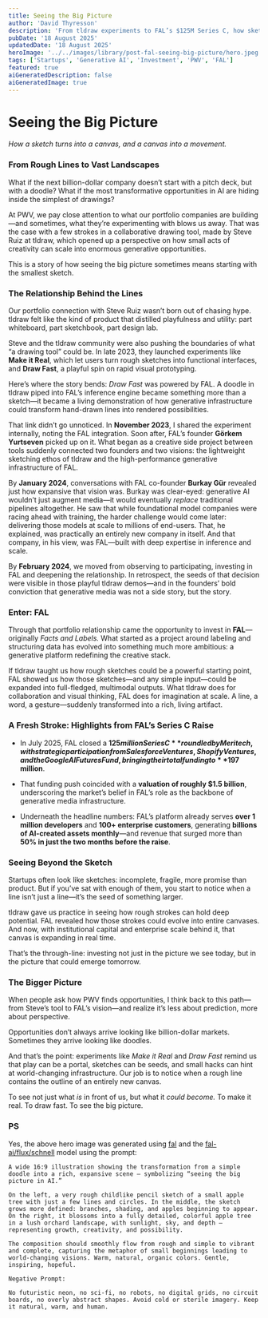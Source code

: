 ```yaml
---
title: Seeing the Big Picture
author: 'David Thyresson'
description: 'From tldraw experiments to FAL’s $125M Series C, how sketches turned into billion-dollar infrastructure for generative media.'
pubDate: '18 August 2025'
updatedDate: '18 August 2025'
heroImage: '../../images/library/post-fal-seeing-big-picture/hero.jpeg'
tags: ['Startups', 'Generative AI', 'Investment', 'PWV', 'FAL']
featured: true
aiGeneratedDescription: false
aiGeneratedImage: true
---
```



# Seeing the Big Picture

_How a sketch turns into a canvas, and a canvas into a movement._

### From Rough Lines to Vast Landscapes

What if the next billion-dollar company doesn’t start with a pitch deck, but with a doodle?
What if the most transformative opportunities in AI are hiding inside the simplest of drawings?

At PWV, we pay close attention to what our portfolio companies are building—and sometimes, what they’re experimenting with blows us away. That was the case with a few strokes in a collaborative drawing tool, made by Steve Ruiz at tldraw, which opened up a perspective on how small acts of creativity can scale into enormous generative opportunities.

This is a story of how seeing the big picture sometimes means starting with the smallest sketch.

### The Relationship Behind the Lines

Our portfolio connection with Steve Ruiz wasn’t born out of chasing hype. tldraw felt like the kind of product that distilled playfulness and utility: part whiteboard, part sketchbook, part design lab.

Steve and the tldraw community were also pushing the boundaries of what “a drawing tool” could be. In late 2023, they launched experiments like **Make it Real**, which let users turn rough sketches into functional interfaces, and **Draw Fast**, a playful spin on rapid visual prototyping.

Here’s where the story bends: _Draw Fast_ was powered by FAL. A doodle in tldraw piped into FAL’s inference engine became something more than a sketch—it became a living demonstration of how generative infrastructure could transform hand-drawn lines into rendered possibilities.

<MarkdownPostImage
  path="post-fal-seeing-big-picture/20231130-tldraw-fal-0-so-cool.png"
  alt="so cool. tldraw draw fast and fal."
  shadow={true}
/>

That link didn’t go unnoticed. In **November 2023**, I shared the experiment internally, noting the FAL integration. Soon after, FAL’s founder **Görkem Yurtseven** picked up on it. What began as a creative side project between tools suddenly connected two founders and two visions: the lightweight sketching ethos of tldraw and the high-performance generative infrastructure of FAL.

By **January 2024**, conversations with FAL co-founder **Burkay Gür** revealed just how expansive that vision was. Burkay was clear-eyed: generative AI wouldn’t just augment media—it would eventually _replace_ traditional pipelines altogether. He saw that while foundational model companies were racing ahead with training, the harder challenge would come later: delivering those models at scale to millions of end-users. That, he explained, was practically an entirely new company in itself. And that company, in his view, was FAL—built with deep expertise in inference and scale.

By **February 2024**, we moved from observing to participating, investing in FAL and deepening the relationship. In retrospect, the seeds of that decision were visible in those playful tldraw demos—and in the founders’ bold conviction that generative media was not a side story, but the story.

### Enter: FAL

Through that portfolio relationship came the opportunity to invest in **FAL**—originally _Facts and Labels._ What started as a project around labeling and structuring data has evolved into something much more ambitious: a generative platform redefining the creative stack.

If tldraw taught us how rough sketches could be a powerful starting point, FAL showed us how those sketches—and any simple input—could be expanded into full-fledged, multimodal outputs. What tldraw does for collaboration and visual thinking, FAL does for imagination at scale. A line, a word, a gesture—suddenly transformed into a rich, living artifact.

### A Fresh Stroke: Highlights from FAL’s Series C Raise

- In July 2025, FAL closed a **$125 million Series C** round led by Meritech, with strategic participation from Salesforce Ventures, Shopify Ventures, and the Google AI Futures Fund, bringing their total funding to **$197 million**.

- That funding push coincided with a **valuation of roughly $1.5 billion**, underscoring the market’s belief in FAL’s role as the backbone of generative media infrastructure.

- Underneath the headline numbers: FAL’s platform already serves **over 1 million developers** and **100+ enterprise customers**, generating **billions of AI-created assets monthly**—and revenue that surged more than **50% in just the two months before the raise**.

### Seeing Beyond the Sketch

Startups often look like sketches: incomplete, fragile, more promise than product. But if you’ve sat with enough of them, you start to notice when a line isn’t just a line—it’s the seed of something larger.

tldraw gave us practice in seeing how rough strokes can hold deep potential. FAL revealed how those strokes could evolve into entire canvases. And now, with institutional capital and enterprise scale behind it, that canvas is expanding in real time.

That’s the through-line: investing not just in the picture we see today, but in the picture that could emerge tomorrow.

### The Bigger Picture

When people ask how PWV finds opportunities, I think back to this path—from Steve’s tool to FAL’s vision—and realize it’s less about prediction, more about perspective.

Opportunities don’t always arrive looking like billion-dollar markets. Sometimes they arrive looking like doodles.

And that’s the point: experiments like _Make it Real_ and _Draw Fast_ remind us that play can be a portal, sketches can be seeds, and small hacks can hint at world-changing infrastructure. Our job is to notice when a rough line contains the outline of an entirely new canvas.

To see not just what _is_ in front of us, but what it _could become._
To make it real.
To draw fast.
To see the big picture.

### PS

Yes, the above hero image was generated using [fal](https://fal.ai) and the [fal-ai/flux/schnell](https://fal.ai/models/fal-ai/flux/schnell) model using the prompt:

```
A wide 16:9 illustration showing the transformation from a simple doodle into a rich, expansive scene — symbolizing “seeing the big picture in AI.”

On the left, a very rough childlike pencil sketch of a small apple tree with just a few lines and circles. In the middle, the sketch grows more defined: branches, shading, and apples beginning to appear. On the right, it blossoms into a fully detailed, colorful apple tree in a lush orchard landscape, with sunlight, sky, and depth — representing growth, creativity, and possibility.

The composition should smoothly flow from rough and simple to vibrant and complete, capturing the metaphor of small beginnings leading to world-changing visions. Warm, natural, organic colors. Gentle, inspiring, hopeful.

Negative Prompt:

No futuristic neon, no sci-fi, no robots, no digital grids, no circuit boards, no overly abstract shapes. Avoid cold or sterile imagery. Keep it natural, warm, and human.
```
